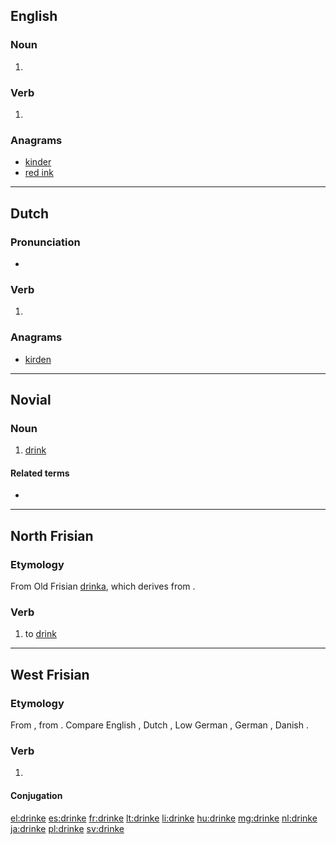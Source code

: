 ==English==

===Noun===
{{en-noun}}

# {{obsolete spelling of|drink|lang=en}}

===Verb===
{{head|en|verb}}

# {{obsolete spelling of|drink|lang=en}}

===Anagrams===
* [[kinder#English|kinder]]
* [[red ink#English|red ink]]

----

==Dutch==

===Pronunciation===
* {{audio|Nl-drinke.ogg|Audio|lang=nl}}

===Verb===
{{nl-verb-form}}

# {{nl-verb form of|n=sg|t=pres|m=subj|drinken}}

===Anagrams===
* [[kirden#Dutch|kirden]]

----

==Novial==

===Noun===
{{nov-noun}}

# [[drink]]

====Related terms====
* {{l|nov|drinka}}

----

==North Frisian==

===Etymology===
From Old Frisian [[drinka]], which derives from {{etyl|gem-pro|frr}} {{m|gem-pro|*drinkaną}}.

===Verb===
{{head|frr|verb}}

# {{label|frr|Hallig Dialect}} to [[drink]]

----

==West Frisian==

===Etymology===
From {{etyl|ofs|fy}} {{term|drinka|lang=ofs}}, from {{etyl|gem-pro|fy}} {{m|gem-pro|*drinkaną}}. Compare English {{term|drink|lang=en}}, Dutch {{term|drinken|lang=nl}}, Low German {{term|drinken|lang=nds}}, German {{term|trinken|lang=de}}, Danish {{term|drikke|lang=da}}.

===Verb===
{{head|fy|verb}}

# {{defn|lang=fy}}

====Conjugation====
{{fy-conj|drink|drinkst|drinkt|drinke|dronk|dronkst|dronk|dronken|drinkend|drink|hawwe|dronken}}

[[el:drinke]]
[[es:drinke]]
[[fr:drinke]]
[[lt:drinke]]
[[li:drinke]]
[[hu:drinke]]
[[mg:drinke]]
[[nl:drinke]]
[[ja:drinke]]
[[pl:drinke]]
[[sv:drinke]]